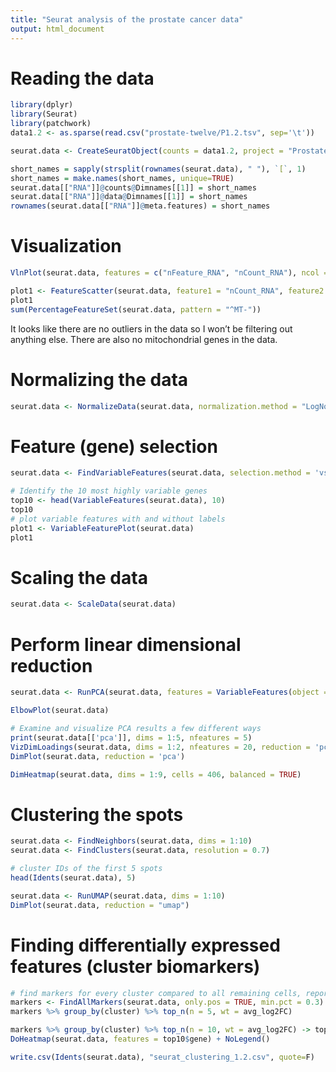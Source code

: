 ```yaml
---
title: "Seurat analysis of the prostate cancer data"
output: html_document
---
```


# Reading the data

```r
library(dplyr)
library(Seurat)
library(patchwork)
data1.2 <- as.sparse(read.csv("prostate-twelve/P1.2.tsv", sep='\t'))

seurat.data <- CreateSeuratObject(counts = data1.2, project = "Prostate1.2", min.cells = 2, min.features = 200)

short_names = sapply(strsplit(rownames(seurat.data), " "), `[`, 1)
short_names = make.names(short_names, unique=TRUE)
seurat.data[["RNA"]]@counts@Dimnames[[1]] = short_names
seurat.data[["RNA"]]@data@Dimnames[[1]] = short_names
rownames(seurat.data[["RNA"]]@meta.features) = short_names

```
# Visualization

```r
VlnPlot(seurat.data, features = c("nFeature_RNA", "nCount_RNA"), ncol = 3)

plot1 <- FeatureScatter(seurat.data, feature1 = "nCount_RNA", feature2 = "nFeature_RNA") 
plot1
sum(PercentageFeatureSet(seurat.data, pattern = "^MT-"))
```
It looks like there are no outliers in the data so I won't be filtering out anything else. There are also no mitochondrial genes in the data.

# Normalizing the data

```r
seurat.data <- NormalizeData(seurat.data, normalization.method = "LogNormalize", scale.factor = 1e4)
```

# Feature (gene) selection

```r
seurat.data <- FindVariableFeatures(seurat.data, selection.method = 'vst', nfeatures = 2000)

# Identify the 10 most highly variable genes
top10 <- head(VariableFeatures(seurat.data), 10)
top10
# plot variable features with and without labels
plot1 <- VariableFeaturePlot(seurat.data)
plot1
```

# Scaling the data

```r
seurat.data <- ScaleData(seurat.data)
```

# Perform linear dimensional reduction

```r
seurat.data <- RunPCA(seurat.data, features = VariableFeatures(object = seurat.data))
```

```r
ElbowPlot(seurat.data)
```

```r
# Examine and visualize PCA results a few different ways
print(seurat.data[['pca']], dims = 1:5, nfeatures = 5)
VizDimLoadings(seurat.data, dims = 1:2, nfeatures = 20, reduction = 'pca')
DimPlot(seurat.data, reduction = 'pca')
```



```r
DimHeatmap(seurat.data, dims = 1:9, cells = 406, balanced = TRUE)
```



# Clustering the spots

```r
seurat.data <- FindNeighbors(seurat.data, dims = 1:10)
seurat.data <- FindClusters(seurat.data, resolution = 0.7)

# cluster IDs of the first 5 spots
head(Idents(seurat.data), 5)
```


```r
seurat.data <- RunUMAP(seurat.data, dims = 1:10)
DimPlot(seurat.data, reduction = "umap")
```



# Finding differentially expressed features (cluster biomarkers)


```r
# find markers for every cluster compared to all remaining cells, report only the positive ones
markers <- FindAllMarkers(seurat.data, only.pos = TRUE, min.pct = 0.3)
markers %>% group_by(cluster) %>% top_n(n = 5, wt = avg_log2FC)
```


```r
markers %>% group_by(cluster) %>% top_n(n = 10, wt = avg_log2FC) -> top10
DoHeatmap(seurat.data, features = top10$gene) + NoLegend()
```

```r
write.csv(Idents(seurat.data), "seurat_clustering_1.2.csv", quote=F)
```

